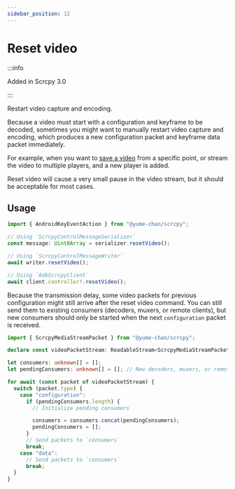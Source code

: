 ```yaml
---
sidebar_position: 12
---
```


# Reset video

:::info

Added in Scrcpy 3.0

:::

Restart video capture and encoding.

Because a video must start with a configuration and keyframe to be decoded, sometimes you might want to manually restart video capture and encoding, which produces a new configuration packet and keyframe data packet immediately.

For example, when you want to [save a video](../video/record.mdx) from a specific point, or stream the video to multiple players, and a new player is added.

Reset video will cause a very small pause in the video stream, but it should be acceptable for most cases.

## Usage

```ts transpile
import { AndroidKeyEventAction } from "@yume-chan/scrcpy";

// Using `ScrcpyControlMessageSerializer`
const message: Uint8Array = serializer.resetVideo();

// Using `ScrcpyControlMessageWriter`
await writer.resetVideo();

// Using `AdbScrcpyClient`
await client.controller!.resetVideo();
```

Because the transmission delay, some video packets for previous configuration might still arrive after the reset video command. You can still send them to existing consumers (decoders, muxers, or remote clients), but new consumers should only be started when the next `configuration` packet is received.

```ts transpile
import { ScrcpyMediaStreamPacket } from "@yume-chan/scrcpy";

declare const videoPacketStream: ReadableStream<ScrcpyMediaStreamPacket>;

let consumers: unknown[] = [];
let pendingConsumers: unknown[] = []; // New decoders, muxers, or remote clients waiting for the next `configuration` packet

for await (const packet of videoPacketStream) {
  switch (packet.type) {
    case "configuration":
      if (pendingConsumers.length) {
        // Initialize pending consumers

        consumers = consumers.concat(pendingConsumers);
        pendingConsumers = [];
      }
      // Send packets to `consumers`
      break;
    case "data":
      // Send packets to `consumers`
      break;
  }
}
```

